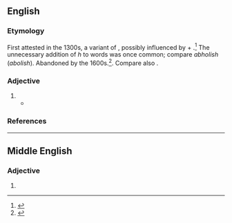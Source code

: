 ==English==

===Etymology===
First attested in the 1300s, a variant of {{m|en|abominable}}, possibly influenced by {{etyl|la|en}} {{m|la|ab}} + {{m|la|homine||man}}.<ref>{{R:MW3 1976|page=3}}</ref> The unnecessary addition of ''h'' to words was once common; compare ''abholish'' (''abolish''). Abandoned by the 1600s.<ref>{{R:CDOE|page=4}}</ref>. Compare also {{m|en|abhomination}}.

===Adjective===
{{en-adj}}

# {{obsolete form of|abominable|lang=en}}
#* {{quote-book|author=Shakespeare|title=Love's Labour's Lost|section=act 5, scene I|passage=This is '''''abhominable''''', which he [Don Armado] would call ''abominable''.|year=1597}}

===References===
<references/>

----

==Middle English==

===Adjective===
{{head|enm|adjective}}

# {{alternative form of|lang=enm|abhomynable}}